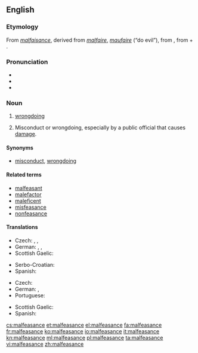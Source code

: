 {{was wotd|2009|May|9}}
==English==

===Etymology===
From {{etyl|fro|en}} ''[[malfaisance]]'', derived from ''[[malfaire]]'', ''[[maufaire]]'' (“do evil”), from {{etyl|la|en}} {{term|malefaciō||I do evil|lang=la}}, from {{term|male||evilly|lang=la}} + {{term|faciō||do, make|lang=la}}.

===Pronunciation===
* {{IPA|/ˌmælˈfiːsəns/}}
* {{audio|en-us-malfeasance.ogg|Audio (US)}}
* {{hyphenation|mal|fea|sance|lang=en}}

===Noun===
{{wikipedia}}
{{en-noun}}

# [[wrongdoing]]
# {{context|legal|lang=en}} Misconduct or wrongdoing, especially by a public official that causes [[damage]].

====Synonyms====
* {{sense|wrongdoing}} [[misconduct]], [[wrongdoing]]

====Related terms====
* [[malfeasant]]
* [[malefactor]]
* [[maleficent]]
* [[misfeasance]]
* [[nonfeasance]]

====Translations====
{{trans-top|wrongdoing}}
* Czech: {{t+|cs|zločin|m}}, {{t+|cs|trestný čin|m}}, {{t|cs|přestoupení|n}} {{t+|cs|zákon|alt=zákona}}
* German: {{t|de|Übeltat|f}}, {{t+|de|Untat|f}}, {{qualifier|strong}} {{t|de|Schandtat|f}}
* Scottish Gaelic: {{t|gd|olc|m}}
{{trans-mid}}
* Serbo-Croatian: {{t|sh|malverzacija|f}}
* Spanish: {{t+|es|maldad|f}}
{{trans-bottom}}

{{trans-top|sabotage that causes damage}}
* Czech: {{t|cs|sabotáž|f}}
* German: {{t+|de|Sabotage|f}}, {{t|de|Sabotageakt|m}}
* Portuguese: {{t|pt|prevaricacão|f}}
{{trans-mid}}
* Scottish Gaelic: {{t|gd|sabotàis|f}}
* Spanish: {{t|es|abuso de autoridad}}
{{trans-bottom}}

[[cs:malfeasance]]
[[et:malfeasance]]
[[el:malfeasance]]
[[fa:malfeasance]]
[[fr:malfeasance]]
[[ko:malfeasance]]
[[io:malfeasance]]
[[it:malfeasance]]
[[kn:malfeasance]]
[[ml:malfeasance]]
[[pl:malfeasance]]
[[ta:malfeasance]]
[[vi:malfeasance]]
[[zh:malfeasance]]
